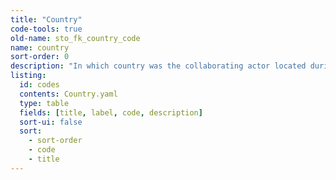 ```yaml
---
title: "Country"
code-tools: true
old-name: sto_fk_country_code
name: country
sort-order: 0
description: "In which country was the collaborating actor located during the collaboration. ISO 3166-1 alpha-3 codes with amendment."
listing:
  id: codes
  contents: Country.yaml
  type: table
  fields: [title, label, code, description]
  sort-ui: false
  sort:
    - sort-order
    - code
    - title
---
```


:::{ #Codes }
:::
